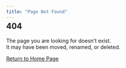 ```yaml
---
title: "Page Not Found"
---
```


<h2 style="margin-top: -0.5em;"><b>404</b></h2>


The page you are looking for doesn't exist.  
It may have been moved, renamed, or deleted.

[Return to Home Page](index.qmd)